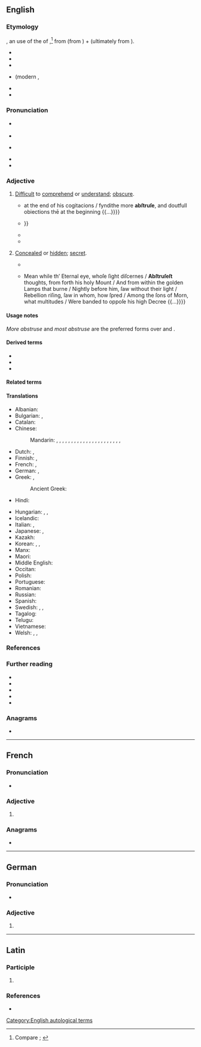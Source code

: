 ==English==
{{was wotd|2022|August|10}}

===Etymology===
{{PIE word|en|h₂epó}}{{root|en|ine-pro|*trewd-}}
{{lbor|en|la|abstrūsus|t=concealed, hidden; having been concealed}}, an {{glossary|adjective}} use of the {{glossary|perfect}} {{glossary|passive}} {{glossary|participle}} of {{m|la|abstrūdō|t=to conceal, hide; to push or thrust away}},<ref>Compare {{R:OED Online|pos=adj|id=783|date=December 2021|nodot=1}}; {{R:Lexico|pos=adj}}</ref> from {{m|la|abs-}} (from {{m|la|ab-|pos={{glossary|prefix}} meaning ‘away; from; away from’}}) + {{m|la|trūdō|t=to push, shove; to thrust}} (ultimately from {{der|en|ine-pro|*trewd-|t=to push; to thrust}}).

{{rel-top|cognates}}
* {{cog|ca|abstrús}}
* {{cog|de|abstrus|t=abstruse}}
* {{cog|it|astruso|t=abstruse}}
* {{cog|frm|abstruse}} (modern {{cog|fr|abstrus}}, {{m|fr|abstruse|t=(''derogatory, literary'') abstruse}}
* {{cog|pt|abstruso|t=abstruse}}
* {{cog|es|abstruso|t=abstruse}}
{{rel-bottom}}

===Pronunciation===
* {{a|RP}} {{IPA|en|/əbˈstɹuːs/}}
* {{audio|en|LL-Q1860 (eng)-Vealhurl-abstruse.wav|Audio (Southern England)}}
* {{a|GA}} {{IPA|en|/əbˈstɹus/|/æb-/}}
* {{rhymes|en|uːs|s=2}}
* {{hyphenation|en|abs|truse}}

===Adjective===
{{en-adj|er|more}}

# [[difficult|Difficult]] to [[comprehend]] or [[understand]]; [[obscure#Adjective|obscure]]. {{defdate|from late 16th c.}}
#: {{synonyms|en|abstrusive|arcane|cryptic|esoteric|recondite|Thesaurus:incomprehensible}}
#: {{antonyms|en|clear|obvious|understandable|Thesaurus:comprehensible}}
#* {{quote-book|en|author=Bishop John Hooper|chapter=Curiosity|title=A Declaration of the Ten Holy Comaundementes of Almygthye God|year=1548|page=218|passage={{...}} at the end of his cogitacions / fyndithe more '''abſtruſe''', and doutfull obiections thē at the beginning {{...}}}}
#* {{RQ:Newton Mathematical Principles|volume=II|chapter=Moon's Motion|page=4|passage=Thoſe propoſitions relating to the Moon's motion, which are demonſtrated in the ''[[w:Philosophiæ Naturalis Principia Mathematica|Principia]]'' [by {{w|Isaac Newton}}], do generally depend on calculations very intricate and '''abſtruſe''', the truth of which is not eaſily examined, even by thoſe that are moſt skilful; {{...}}}}
#* {{quote-book|en|year=1748|author=David Hume|chapter=An Enquiry concerning Human Understanding|title=Essays and Treatises on Several Subjects|url=https://books.google.com/books?id=URNIAAAAMAAJ|edition=new|volume=II|location=London|publisher=T. Cadell|year_published=1772|section=section I|page=4|passage=It is certain that the eaſy and obvious philoſophy will always, with the generality of mankind, have the preference above the accurate and '''abſtruſe''' ; and by many will be recommended, not only as more agreeable, but more uſeful than the other.}}
#* {{quote-book|en|year=1854|author=[[w:Henry Hart Milman|Henry Hart Milman]]|chapter=Pelagianism|title=History of Latin Christianity|volume=I|location=London|publisher=John Murray|section=book II|passage=A second rescript followed, commanding all bishops not merely to subscribe to the dominant opinions on these profound and '''abstruse''' topics, but to condemn their authors, Pelagius and Cœlestius, as irreclaimable heretics, and this under pain of deprivation and banishment.}}
# {{lb|en|obsolete}} [[concealed#Adjective|Concealed]] or [[hidden#Adjective|hidden]]; [[secret#Adjective|secret]]. {{defdate|late 16th&nbsp;– mid 18th c.}}
#: {{synonyms|en|q1=obsolete|abstrused|clandestine|surreptitious|Thesaurus:covert|Thesaurus:hidden}}
#: {{antonyms|en|open|patent|unconcealed|unhidden}}
#* {{quote-book|en|year=1612|author=[[w:Thomas Shelton (translator)|Thomas Shelton]], transl.|type=translation|by={{w|Miguel de Cervantes}}|title=The History of the Valorous and Wittie Knight-Errant Don-Quixote Of the Mancha|url=https://books.google.com/books?id=dgCNj8Bo1e8C|location=London|publisher={{w|William Stansby}} for [[w:Edward Blount|Ed[ward] Blount]]|section=part 4|chapter=XV|page=500|passage=O who is he that could carrie newes to our olde father, that thou wert but aliue, although thou wert hidden in the moſt '''abſtruſe''' dungeons of Barbarie ; for his riches, my brothers and mine would fetch thee from thence.}}
#* {{RQ:Milton Paradise Lost|book=V|lines=709–714|passage={{...}} Mean while th’ Eternal eye, whoſe ſight diſcernes / '''Abſtruſeſt''' thoughts, from forth his holy Mount / And from within the golden Lamps that burne / Nightly before him, ſaw without their light / Rebellion riſing, ſaw in whom, how ſpred / Among the ſons of Morn, what multitudes / Were banded to oppoſe his high Decree {{...}}}}

====Usage notes====
''More abstruse'' and ''most abstruse'' are the preferred forms over {{m|en|abstruser}} and {{m|en|abstrusest}}.

====Derived terms====
* {{l|en|abstrusely}}
* {{l|en|abstruseness}}
* {{l|en|abstrusity}}

====Related terms====
{{col3|en
|[[abstrude]] {{qualifier|obsolete}}
|[[abstrused]] {{qualifier|adjective, obsolete}}
|[[abstrusion]] {{qualifier|archaic}}
|abstrusive
|abstrusively
|[[retruse]] {{qualifier|obsolete}}
}}

====Translations====
{{trans-top-also|difficult to comprehend or understand|obscure}}
* Albanian: {{t+|sq|thellë}}
* Bulgarian: {{t+|bg|неясен}}, {{t|bg|труден за разбиране}}
* Catalan: {{t+|ca|abstrús}}
* Chinese:
*: Mandarin: {{t+|cmn|奧}}, {{t+|cmn|隩}}, {{t+|cmn|奥|tr=ào}} {{qualifier|obsolete}}, {{t+|cmn|秘|tr=bì, mì}}, {{t+|cmn|晦澀}}, {{t+|cmn|晦涩|tr=huìsè}} {{qualifier|of music, writing, etc.}}, {{t|cmn|艱澀}}, {{t|cmn|艰涩|tr=jiānsè}}, {{t+|cmn|艱深}}, {{t+|cmn|艰深|tr=jiānshēn}}, {{t+|cmn|難解}}, {{t+|cmn|难解|tr=nánjiě}}, {{t+|cmn|深奧}}, {{t+|cmn|深奥|tr=shēn'ào}}, {{t+|cmn|深長}}, {{t+|cmn|深长|tr=shēncháng}}, {{t+|cmn|深邃|tr=shēnsuì}}, {{t+|cmn|玄祕}}, {{t+|cmn|玄秘|tr=xuánmì}}, {{t+|cmn|玄妙|tr=xuánmiào}}, {{t+|cmn|瘱|tr=yì}} {{qualifier|literary}}, {{t+|cmn|賾}}, {{t+|cmn|赜|tr=zé}} {{qualifier|literary}}
* Dutch: {{t+|nl|onbevattelijk}}, {{t+|nl|ondoorgrondelijk}}
* Finnish: {{t+|fi|vaikeaselkoinen}}, {{t|fi|vaikeatajuinen}}
* French: {{t+|fr|abstrus}}, {{t+|fr|abscons}}
* German: {{t+|de|abstrus}}, {{t+|de|unfassbar}}
* Greek: {{t+|el|ασαφής|m}}, {{t+|el|δυσνόητος|m}}
*: Ancient Greek: {{t|grc|ποικῐ́λος}}
* Hindi: {{t+|hi|बारीक}}
{{trans-mid}}
* Hungarian: {{t+|hu|elvont}}, {{t+|hu|homályos}}, {{t|hu|obskúrus}}
* Icelandic: {{t|is|torskilinn}}
* Italian: {{t+|it|astruso}}, {{t+|it|ermetico}}
* Japanese: {{t+|ja|晦渋|tr=かいじゅう, kaijū}}, {{t+|ja|難解|tr=なんかい, nankai}}
* Kazakh: {{t|kk|ғаламат}}
* Korean: {{t+|ko|迂|tr=o, u}}, {{t+|ko|심오}}, {{t+|ko|深奧|tr=simo}}
* Manx: {{t|gv|neuvaghtal}}
* Maori: {{t|mi|ākahukahu}}
* Middle English: {{t|enm|mysty}} {{qualifier|figuratively}}
* Occitan: {{t|oc|abstrús}}
* Polish: {{t+|pl|mętny}}
* Portuguese: {{t+|pt|abstruso|m}}
* Romanian: {{t+|ro|confuz}}
* Russian: {{t+|ru|мудрёный|m}}
* Spanish: {{t+|es|abstruso}}
* Swedish: {{t+|sv|abstrus}}, {{t+|sv|dunkel}}, {{t+|sv|svårfattlig}}
* Tagalog: {{t|tl|baliwag}}
* Telugu: {{t+|te|గూఢము}}
* Vietnamese: {{t+|vi|huyền diệu}}
* Welsh: {{t+|cy|astrus}}, {{t+|cy|cymhleth}}, {{t+|cy|dyrys}}
{{trans-bottom}}

===References===
<references/>

===Further reading===
* {{R:Century 1911}}
* {{R:Webster 1913}}
* {{R:MW3 1976|page=8}}
* {{R:RHCD|page=7}}
* {{R:SOED5|page=10}}

===Anagrams===
* {{anagrams|en|a=abersstu|Staubers|Straubes|surbates|surbeats}}

[[Category:English autological terms]]

----

==French==

===Pronunciation===
* {{audio|fr|LL-Q150 (fra)-Lyokoï-abstruse.wav|Audio}}

===Adjective===
{{head|fr|adjective form}}

# {{feminine singular of|fr|abstrus}}

===Anagrams===
* {{l|fr|arbustes}}

----

==German==

===Pronunciation===
* {{audio|de|De-abstruse.ogg|Audio}}

===Adjective===
{{head|de|adjective form}}

# {{de-adj form of|abstrus}}

----

==Latin==

===Participle===
{{la-part-form|abstrūse}}

# {{inflection of|la|abstrūsus||voc|m|s}}

===References===
* {{R:L&S}}